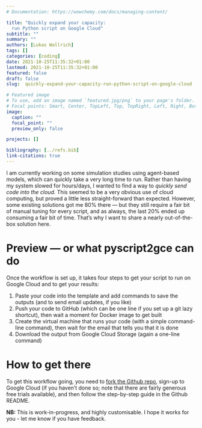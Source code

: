 ```yaml
---
# Documentation: https://wowchemy.com/docs/managing-content/

title: "Quickly expand your capacity: 
  run Python script on Google Cloud"
subtitle: ""
summary: ""
authors: [Lukas Wallrich]
tags: []
categories: [coding]
date: 2021-10-25T11:35:32+01:00
lastmod: 2021-10-25T11:35:32+01:00
featured: false
draft: false
slug:  quickly-expand-your-capacity-run-python-script-on-google-cloud

# Featured image
# To use, add an image named `featured.jpg/png` to your page's folder.
# Focal points: Smart, Center, TopLeft, Top, TopRight, Left, Right, BottomLeft, Bottom, BottomRight.
image:
  caption: ""
  focal_point: ""
  preview_only: false

projects: []

bibliography: [../refs.bib]
link-citations: true
---
```



I am currently working on some simulation studies using agent-based models, which can quickly take a very long time to run. Rather than having my system slowed for hours/days, I wanted to find a way to *quickly send code into the cloud.* This seemed to be a very obvious use of cloud computing, but proved a little less straight-forward than expected. However, some existing solutions got me 80% there — but they still require a fair bit of manual tuning for every script, and as always, the last 20% ended up consuming a fair bit of time. That’s why I want to share a nearly out-of-the-box solution here.

# Preview — or what pyscript2gce can do

Once the workflow is set up, it takes four steps to get your script to run on Google Cloud and to get your results:

1. Paste your code into the template and add commands to save the outputs (and to send email updates, if you like)
2. Push your code to GitHub (which can be one line if you set up a git lazy shortcut), then wait a moment for Docker image to get built
3. Create the virtual machine that runs your code (with a simple command-line command), then wait for the email that tells you that it is done
4. Download the output from Google Cloud Storage (again a one-line command)

# How to get there

To get this workflow going, you need to [fork the Github repo](https://github.com/LukasWallrich/pyscript2gce-template), sign-up to Google Cloud (if you haven’t done so; note that there are fairly generous free trials available), and then follow the step-by-step guide in the Github README.

**NB:** This is work-in-progress, and highly customisable. I hope it works for you - let me know if you have feedback.